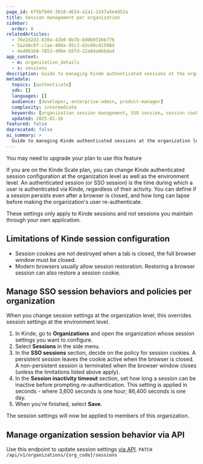```yaml
---
page_id: 6f5b7b0d-3818-4654-a1a1-3247a5e4d52a
title: Session management per organization
sidebar:
  order: 8
relatedArticles:
  - 76e2d2d3-830a-43b0-8b7b-8d0b0316b776
  - 5a248c6f-c1ae-480a-95c3-d3c69c81598d
  - 4ed081b0-7853-49be-b5fd-22a84a86bdad
app_context:
  - m: organization_details
  - s: sessions
description: Guide to managing Kinde authenticated sessions at the organization level including session persistence and inactivity timeouts for enterprise customers.
metadata:
  topics: [authenticate]
  sdk: []
  languages: []
  audience: [developer, enterprise-admin, product-manager]
  complexity: intermediate
  keywords: [organization session management, SSO session, session cookies, inactivity timeout, enterprise auth]
  updated: 2025-01-16
featured: false
deprecated: false
ai_summary: >
  Guide to managing Kinde authenticated sessions at the organization level for enterprise customers with custom session policies.
---
```


<Aside type="upgrade">

You may need to upgrade your plan to use this feature

</Aside>

If you are on the Kinde Scale plan, you can change Kinde authenticated session configuration at the organization level as well as the environment level. An authenticated session (or SSO session) is the time during which a user is authenticated via Kinde, regardless of their activity. You can define if a session persists even after a browser is closed, and how long can lapse before making the organization's user re-authenticate.

These settings only apply to Kinde sessions and not sessions you maintain through your own application.

## Limitations of Kinde session configuration

- Session cookies are not destroyed when a tab is closed, the full browser window must be closed.
- Modern browsers usually allow session restoration. Restoring a browser session can also restore a session cookie.

## Manage SSO session behaviors and policies per organization

When you change session settings at the organization level, this overrides session settings at the environment level.

1. In Kinde, go to **Organizations** and open the organization whose session settings you want to configure.
2. Select **Sessions** in the side menu.
3. In the **SSO sessions** section, decide on the policy for session cookies. A persistent session leaves the cookie active when the browser is closed. A non-persistent session is terminated when the browser window closes (unless the limitations listed above apply).
4. In the **Session inactivity timeout** section, set how long a session can be inactive before prompting re-authentication. This setting is applied in seconds - where 3,600 seconds is one hour; 86,400 seconds is one day.
5. When you're finished, select **Save**.

The session settings will now be applied to members of this organization.

## Manage organization session behavior via API

Use this endpoint to update session settings [via API](https://docs.kinde.com/kinde-apis/management/#tag/organizations/patch/api/v1/organizations/{org_code}/sessions/). `PATCH /api/v1/organizations/{org_code}/sessions`
